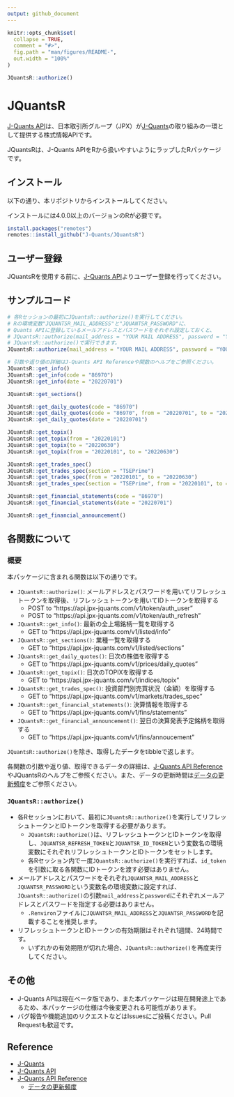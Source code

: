 ---
output: github_document
---


```{r, include = FALSE}
knitr::opts_chunk$set(
  collapse = TRUE,
  comment = "#>",
  fig.path = "man/figures/README-",
  out.width = "100%"
)
```

```{r, include=FALSE}
JQuantsR::authorize()
```

# JQuantsR

<!-- badges: start -->
<!-- badges: end -->

[J-Quants API](https://application.jpx-jquants.com/)は、日本取引所グループ（JPX）が[J-Quants](https://jpx-jquants.com/)の取り組みの一環として提供する株式情報APIです。

JQuantsRは、J-Quants APIをRから扱いやすいようにラップしたRパッケージです。


## インストール

以下の通り、本リポジトリからインストールしてください。

インストールには4.0.0以上のバージョンのRが必要です。

```{r, eval=FALSE}
install.packages("remotes")
remotes::install_github("J-Quants/JQuantsR")
```


## ユーザー登録

JQuantsRを使用する前に、[J-Quants API](https://application.jpx-jquants.com/)よりユーザー登録を行ってください。


## サンプルコード

```{r, eval=FALSE}
# 各Rセッションの最初にJQuantsR::authorize()を実行してください。
# Rの環境変数"JQUANTSR_MAIL_ADDRESS"と"JQUANTSR_PASSWORD"に、
# Quants APIに登録しているメールアドレスとパスワードをそれぞれ設定しておくと、
# JQuantsR::authorize(mail_address = "YOUR MAIL ADDRESS", password = "YOUR PASSWORD")の代わりに
# JQuantsR::authorize()で実行できます。
JQuantsR::authorize(mail_address = "YOUR MAIL ADDRESS", password = "YOUR PASSWORD")

# 引数や返り値の詳細はJ-Quants API Referenceや関数のヘルプをご参照ください。
JQuantsR::get_info()
JQuantsR::get_info(code = "86970")
JQuantsR::get_info(date = "20220701")

JQuantsR::get_sections()

JQuantsR::get_daily_quotes(code = "86970")
JQuantsR::get_daily_quotes(code = "86970", from = "20220701", to = "20220715")
JQuantsR::get_daily_quotes(date = "20220701")

JQuantsR::get_topix()
JQuantsR::get_topix(from = "20220101")
JQuantsR::get_topix(to = "20220630")
JQuantsR::get_topix(from = "20220101", to = "20220630")

JQuantsR::get_trades_spec()
JQuantsR::get_trades_spec(section = "TSEPrime")
JQuantsR::get_trades_spec(from = "20220101", to = "20220630")
JQuantsR::get_trades_spec(section = "TSEPrime", from = "20220101", to = "20220630")

JQuantsR::get_financial_statements(code = "86970")
JQuantsR::get_financial_statements(date = "20220701")

JQuantsR::get_financial_announcement()
```


## 各関数について

### 概要

本パッケージに含まれる関数は以下の通りです。

- `JQuantsR::authorize()`: メールアドレスとパスワードを用いてリフレッシュトークンを取得後、リフレッシュトークンを用いてIDトークンを取得する
  - POST to "https://api.jpx-jquants.com/v1/token/auth_user"
  - POST to "https://api.jpx-jquants.com/v1/token/auth_refresh"
- `JQuantsR::get_info()`: 最新の全上場銘柄一覧を取得する
  - GET to "https://api.jpx-jquants.com/v1/listed/info"
- `JQuantsR::get_sections()`: 業種一覧を取得する
  - GET to "https://api.jpx-jquants.com/v1/listed/sections"
- `JQuantsR::get_daily_quotes()`: 日次の株価を取得する
  - GET to "https://api.jpx-jquants.com/v1/prices/daily_quotes"
- `JQuantsR::get_topix()`: 日次のTOPIXを取得する
  - GET to "https://api.jpx-jquants.com/v1/indices/topix"
- `JQuantsR::get_trades_spec()`: 投資部門別売買状況（金額）を取得する
  - GET to "https://api.jpx-jquants.com/v1/markets/trades_spec"
- `JQuantsR::get_financial_statements()`: 決算情報を取得する
  - GET to "https://api.jpx-jquants.com/v1/fins/statements"
- `JQuantsR::get_financial_announcement()`: 翌日の決算発表予定銘柄を取得する
  - GET to "https://api.jpx-jquants.com/v1/fins/annoucement"

`JQuantsR::authorize()`を除き、取得したデータをtibbleで返します。

各関数の引数や返り値、取得できるデータの詳細は、[J-Quants API Reference](https://jpx.gitbook.io/j-quants-api/api-reference)やJQuantsRのヘルプをご参照ください。また、データの更新時間は[データの更新頻度](https://jpx.gitbook.io/j-quants-api/api-reference/data-update)をご参照ください。


### `JQuantsR::authorize()`

- 各Rセッションにおいて、最初に`JQuantsR::authorize()`を実行してリフレッシュトークンとIDトークンを取得する必要があります。
  - `JQuantsR::authorize()`は、リフレッシュトークンとIDトークンを取得し、`JQUANTSR_REFRESH_TOKEN`と`JQUANTSR_ID_TOKEN`という変数名の環境変数にそれぞれリフレッシュトークンとIDトークンをセットします。
  - 各Rセッション内で一度`JQuantsR::authorize()`を実行すれば、`id_token`を引数に取る各関数にIDトークンを渡す必要はありません。
- メールアドレスとパスワードをそれぞれ`JQUANTSR_MAIL_ADDRESS`と`JQUANTSR_PASSWORD`という変数名の環境変数に設定すれば、`JQuantsR::authorize()`の引数`mail_address`と`password`にそれぞれメールアドレスとパスワードを指定する必要はありません。
  - `.Renviron`ファイルに`JQUANTSR_MAIL_ADDRESS`と`JQUANTSR_PASSWORD`を記載することを推奨します。
- リフレッシュトークンとIDトークンの有効期限はそれぞれ1週間、24時間です。
  - いずれかの有効期限が切れた場合、`JQuantsR::authorize()`を再度実行してください。


## その他

- J-Quants APIは現在ベータ版であり、また本パッケージは現在開発途上であるため、本パッケージの仕様は今後変更される可能性があります。
- バグ報告や機能追加のリクエストなどはIssuesにご投稿ください。Pull Requestも歓迎です。


## Reference

- [J-Quants](https://jpx-jquants.com/)
- [J-Quants API](https://application.jpx-jquants.com/)
- [J-Quants API Reference](https://jpx.gitbook.io/j-quants-api/api-reference)
  - [データの更新頻度](https://jpx.gitbook.io/j-quants-api/api-reference/data-update)
